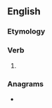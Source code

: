 ==English==

===Etymology===
{{suffix|en|yoke|eth}}

===Verb===
{{head|en|verb form}}

# {{en-archaic third-person singular of|yoke}}

===Anagrams===
* {{anagrams|en|a=ehkoty|hot key|hotkey}}